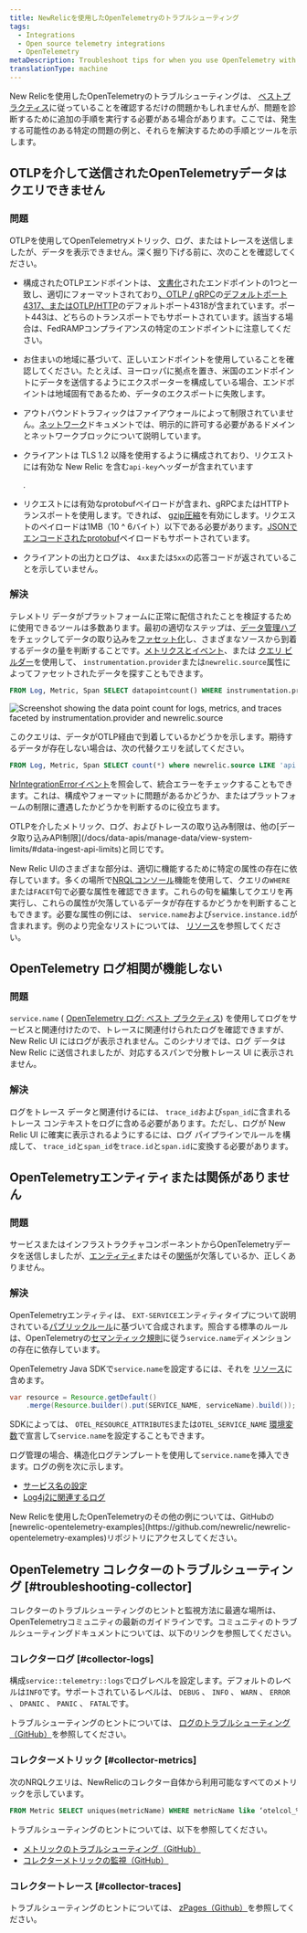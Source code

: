 ```yaml
---
title: NewRelicを使用したOpenTelemetryのトラブルシューティング
tags:
  - Integrations
  - Open source telemetry integrations
  - OpenTelemetry
metaDescription: Troubleshoot tips for when you use OpenTelemetry with New Relic
translationType: machine
---
```



New Relicを使用したOpenTelemetryのトラブルシューティングは、 [ベストプラクティス](/docs/more-integrations/open-source-telemetry-integrations/opentelemetry/opentelemetry-concepts)に従っていることを確認するだけの問題かもしれませんが、問題を診断するために追加の手順を実行する必要がある場合があります。ここでは、発生する可能性のある特定の問題の例と、それらを解決するための手順とツールを示します。

## OTLPを介して送信されたOpenTelemetryデータはクエリできません

### 問題

OTLPを使用してOpenTelemetryメトリック、ログ、またはトレースを送信しましたが、データを表示できません。深く掘り下げる前に、次のことを確認してください。

* 構成されたOTLPエンドポイントは、 [文書化](/docs/more-integrations/open-source-telemetry-integrations/opentelemetry/opentelemetry-quick-start/#review-settings)されたエンドポイントの1つと一致し、適切にフォーマットされており[、OTLP / gRPC](https://github.com/open-telemetry/opentelemetry-specification/blob/v1.8.0/specification/protocol/otlp.md#otlpgrpc-default-port)の[デフォルトポート4317、またはOTLP/HTTP](https://github.com/open-telemetry/opentelemetry-specification/blob/v1.8.0/specification/protocol/otlp.md#otlphttp-default-port)のデフォルトポート4318が含まれています。ポート443は、どちらのトランスポートでもサポートされています。該当する場合は、FedRAMPコンプライアンスの特定のエンドポイントに注意してください。

* お住まいの地域に基づいて、正しいエンドポイントを使用していることを確認してください。たとえば、ヨーロッパに拠点を置き、米国のエンドポイントにデータを送信するようにエクスポーターを構成している場合、エンドポイントは地域固有であるため、データのエクスポートに失敗します。

* アウトバウンドトラフィックはファイアウォールによって制限されていません。[ネットワーク](/docs/using-new-relic/cross-product-functions/install-configure/networks/#opentelemetry)ドキュメントでは、明示的に許可する必要があるドメインとネットワークブロックについて説明しています。

* クライアントは TLS 1.2 以降を使用するように構成されており、リクエストには有効な New Relic を含む`api-key`ヘッダーが含まれています

  <InlinePopover type="licenseKey"/>

  .

* リクエストには有効なprotobufペイロードが含まれ、gRPCまたはHTTPトランスポートを使用します。できれば、 [gzip圧縮](/docs/more-integrations/open-source-telemetry-integrations/opentelemetry/opentelemetry-concepts/#compression)を有効にします。リクエストのペイロードは1MB（10 ^ 6バイト）以下である必要があります。[JSONでエンコードされたprotobuf](https://github.com/open-telemetry/opentelemetry-specification/blob/v1.8.0/specification/protocol/otlp.md#otlphttp-connection)ペイロードもサポートされています。

* クライアントの出力とログは、 `4xx`または`5xx`の応答コードが返されていることを示していません。

### 解決

テレメトリ データがプラットフォームに正常に配信されたことを検証するために使用できるツールは多数あります。最初の適切なステップは、[データ管理ハブ](/docs/data-apis/manage-data/manage-your-data/)をチェックしてデータの取り込みを[ファセット化](/docs/data-apis/manage-data/manage-data-coming-new-relic/#facet-data-ingest)し、さまざまなソースから到着するデータの量を判断することです。[メトリクスとイベント](/docs/query-your-data/explore-query-data/browse-data/introduction-data-explorer/#use-case-troubleshooting)、または [クエリ ビルダー](/docs/query-your-data/explore-query-data/query-builder/use-advanced-nrql-mode-query-data)を使用して、 `instrumentation.provider`または`newrelic.source`属性によってファセットされたデータを探すこともできます。

```sql
FROM Log, Metric, Span SELECT datapointcount() WHERE instrumentation.provider = 'opentelemetry' FACET instrumentation.provider, newrelic.source
```

<img
  title="Screenshot showing the data point count for logs, metrics, and traces faceted by instrumentation.provider and newrelic.source"
  alt="Screenshot showing the data point count for logs, metrics, and traces faceted by instrumentation.provider and newrelic.source"
  src={moreintegrationsOtlpFacetQuery}
/>

このクエリは、データがOTLP経由で到着しているかどうかを示します。期待するデータが存在しない場合は、次の代替クエリを試してください。

```sql
FROM Log, Metric, Span SELECT count(*) where newrelic.source LIKE 'api.%.otlp'
```

[NrIntegrationErrorイベント](/docs/data-apis/manage-data/nrintegrationerror/)を照会して、統合エラーをチェックすることもできます。これは、構成やフォーマットに問題があるかどうか、またはプラットフォームの制限に遭遇したかどうかを判断するのに役立ちます。

<Callout variant="important">
  OTLPを介したメトリック、ログ、およびトレースの取り込み制限は、他の[データ取り込みAPI制限](/docs/data-apis/manage-data/view-system-limits/#data-ingest-api-limits)と同じです。
</Callout>

New Relic UIのさまざまな部分は、適切に機能するために特定の属性の存在に依存しています。多くの場所で[NRQLコンソール](/docs/query-your-data/explore-query-data/query-builder/nrql-console/)機能を使用して、クエリの`WHERE`または`FACET`句で必要な属性を確認できます。これらの句を編集してクエリを再実行し、これらの属性が欠落しているデータが存在するかどうかを判断することもできます。必要な属性の例には、 `service.name`および`service.instance.id`が含まれます。例のより完全なリストについては、 [リソース](/docs/more-integrations/open-source-telemetry-integrations/opentelemetry/opentelemetry-concepts/#resources)を参照してください。

## OpenTelemetry ログ相関が機能しない

### 問題

`service.name` ( [OpenTelemetry ログ: ベスト プラクティス](/docs/more-integrations/open-source-telemetry-integrations/opentelemetry/best-practices/opentelemetry-best-practices-logs)) を使用してログをサービスと関連付けたので、トレースに関連付けられたログを確認できますが、New Relic UI にはログが表示されません。このシナリオでは、ログ データは New Relic に送信されましたが、対応するスパンで分散トレース UI に表示されません。

### 解決

ログをトレース データと関連付けるには、 `trace_id`および`span_id`に含まれるトレース コンテキストをログに含める必要があります。ただし、ログが New Relic UI に確実に表示されるようにするには、ログ パイプラインでルールを構成して、 `trace_id`と`span_id`を`trace.id`と`span.id`に変換する必要があります。

## OpenTelemetryエンティティまたは関係がありません

### 問題

サービスまたはインフラストラクチャコンポーネントからOpenTelemetryデータを送信しましたが、[エンティティ](/docs/new-relic-one/use-new-relic-one/core-concepts/what-entity-new-relic/)またはその[関係](/docs/new-relic-one/use-new-relic-one/core-concepts/what-entity-new-relic/#related-entities)が欠落しているか、正しくありません。

### 解決

OpenTelemetryエンティティは、 `EXT-SERVICE`エンティティタイプについて説明されている[パブリックルール](https://github.com/newrelic/entity-definitions/blob/b8e75d839eed7859044a9bb601a62e5323107350/definitions/ext-service/definition.yml)に基づいて合成されます。照合する標準のルールは、OpenTelemetryの[セマンティック規則](https://github.com/open-telemetry/opentelemetry-specification/blob/527206ea49e384de957eda105d9425aa8fefca25/specification/overview.md#semantic-conventions)に従う`service.name`ディメンションの存在に依存しています。

OpenTelemetry Java SDKで`service.name`を設定するには、それを [リソース](/docs/more-integrations/open-source-telemetry-integrations/opentelemetry/opentelemetry-concepts/#resources)に含めます。

```java
var resource = Resource.getDefault()
    .merge(Resource.builder().put(SERVICE_NAME, serviceName).build());
```

SDKによっては、 `OTEL_RESOURCE_ATTRIBUTES`または`OTEL_SERVICE_NAME` [環境変数](https://github.com/open-telemetry/opentelemetry-specification/blob/20c82de552d08428e8cadaaef3e6cb46812f7c00/specification/sdk-environment-variables.md#general-sdk-configuration)で宣言して`service.name`を設定することもできます。

ログ管理の場合、構造化ログテンプレートを使用して`service.name`を挿入できます。ログの例を次に示します。

* [サービス名の設定](https://github.com/newrelic/newrelic-opentelemetry-examples/blob/e28b30f621545c0b14189955bec850b25a7f3235/java/otlp-nr-mapping/testCases/log/kitchen-sink-log-proto.json#L48-L53)
* [Log4j2に関連するログ](https://github.com/newrelic/newrelic-opentelemetry-examples/tree/ab6f89ac97ffb26d8e66ae6a1200ac3607538bd2/java/logs-in-context-log4j2)

<Callout variant="tip">
  New Relicを使用したOpenTelemetryのその他の例については、GitHubの[newrelic-opentelemetry-examples](https://github.com/newrelic/newrelic-opentelemetry-examples)リポジトリにアクセスしてください。
</Callout>

## OpenTelemetry コレクターのトラブルシューティング [#troubleshooting-collector]

コレクターのトラブルシューティングのヒントと監視方法に最適な場所は、OpenTelemetryコミュニティの最新のガイドラインです。コミュニティのトラブルシューティングドキュメントについては、以下のリンクを参照してください。

### コレクターログ [#collector-logs]

構成`service::telemetry::logs`でログレベルを設定します。デフォルトのレベルは`INFO`です。サポートされているレベルは、 `DEBUG` 、 `INFO` 、 `WARN` 、 `ERROR` 、 `DPANIC` 、 `PANIC` 、 `FATAL`です。

トラブルシューティングのヒントについては、 [ログのトラブルシューティング（GitHub）](https://github.com/open-telemetry/opentelemetry-collector/blob/main/docs/troubleshooting.md#logs)を参照してください。

### コレクターメトリック [#collector-metrics]

次のNRQLクエリは、NewRelicのコレクター自体から利用可能なすべてのメトリックを示しています。

```sql
FROM Metric SELECT uniques(metricName) WHERE metricName like ‘otelcol_%’ LIMIT MAX
```

トラブルシューティングのヒントについては、以下を参照してください。

* [メトリックのトラブルシューティング（GitHub）](https://github.com/open-telemetry/opentelemetry-collector/blob/main/docs/troubleshooting.md#metrics)
* [コレクターメトリックの監視（GitHub）](https://github.com/open-telemetry/opentelemetry-collector/blob/main/docs/monitoring.md)

### コレクタートレース [#collector-traces]

トラブルシューティングのヒントについては、 [zPages（Github）](https://github.com/open-telemetry/opentelemetry-collector/blob/main/docs/troubleshooting.md#zpages)を参照してください。